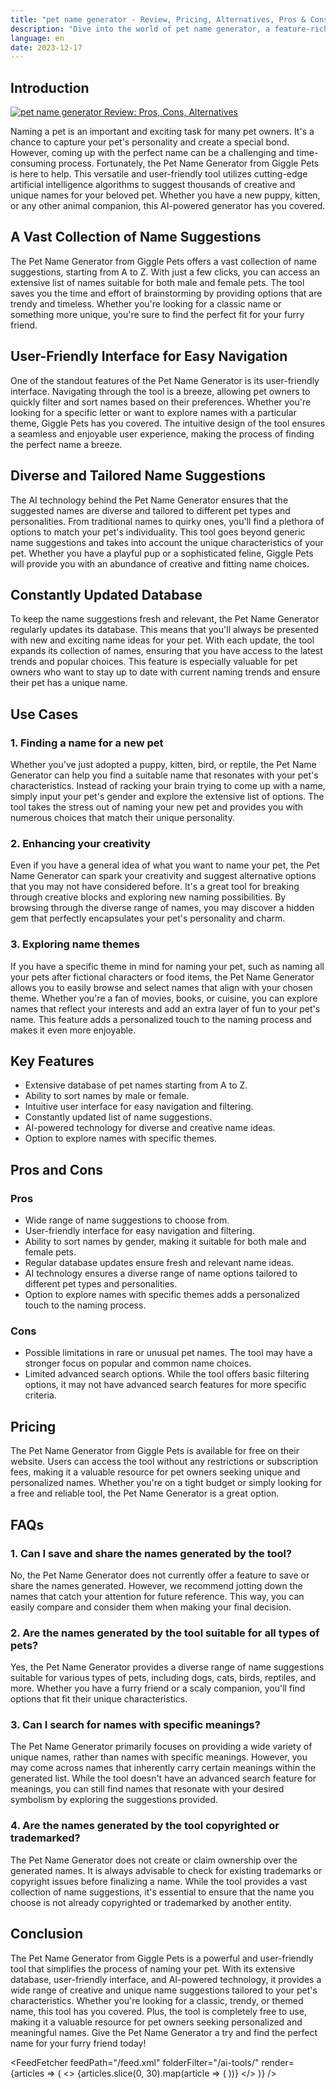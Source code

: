 ```yaml
---
title: "pet name generator - Review, Pricing, Alternatives, Pros & Cons"
description: "Dive into the world of pet name generator, a feature-rich AI tool. Learn about its features, pricing, and how it's making an impact. Don't miss out!"
language: en
date: 2023-12-17
---
```

        
## Introduction


<BlogHeader />


[![pet name generator Review: Pros, Cons, Alternatives](/ai-tools/pet-name-generator.png)](https://gigglepets.net/petnamegenerator/)



Naming a pet is an important and exciting task for many pet owners. It's a chance to capture your pet's personality and create a special bond. However, coming up with the perfect name can be a challenging and time-consuming process. Fortunately, the Pet Name Generator from Giggle Pets is here to help. This versatile and user-friendly tool utilizes cutting-edge artificial intelligence algorithms to suggest thousands of creative and unique names for your beloved pet. Whether you have a new puppy, kitten, or any other animal companion, this AI-powered generator has you covered.

## A Vast Collection of Name Suggestions

The Pet Name Generator from Giggle Pets offers a vast collection of name suggestions, starting from A to Z. With just a few clicks, you can access an extensive list of names suitable for both male and female pets. The tool saves you the time and effort of brainstorming by providing options that are trendy and timeless. Whether you're looking for a classic name or something more unique, you're sure to find the perfect fit for your furry friend.

## User-Friendly Interface for Easy Navigation

One of the standout features of the Pet Name Generator is its user-friendly interface. Navigating through the tool is a breeze, allowing pet owners to quickly filter and sort names based on their preferences. Whether you're looking for a specific letter or want to explore names with a particular theme, Giggle Pets has you covered. The intuitive design of the tool ensures a seamless and enjoyable user experience, making the process of finding the perfect name a breeze.

## Diverse and Tailored Name Suggestions

The AI technology behind the Pet Name Generator ensures that the suggested names are diverse and tailored to different pet types and personalities. From traditional names to quirky ones, you'll find a plethora of options to match your pet's individuality. This tool goes beyond generic name suggestions and takes into account the unique characteristics of your pet. Whether you have a playful pup or a sophisticated feline, Giggle Pets will provide you with an abundance of creative and fitting name choices.

## Constantly Updated Database

To keep the name suggestions fresh and relevant, the Pet Name Generator regularly updates its database. This means that you'll always be presented with new and exciting name ideas for your pet. With each update, the tool expands its collection of names, ensuring that you have access to the latest trends and popular choices. This feature is especially valuable for pet owners who want to stay up to date with current naming trends and ensure their pet has a unique name.

## Use Cases

### 1. Finding a name for a new pet

Whether you've just adopted a puppy, kitten, bird, or reptile, the Pet Name Generator can help you find a suitable name that resonates with your pet's characteristics. Instead of racking your brain trying to come up with a name, simply input your pet's gender and explore the extensive list of options. The tool takes the stress out of naming your new pet and provides you with numerous choices that match their unique personality.

### 2. Enhancing your creativity

Even if you have a general idea of what you want to name your pet, the Pet Name Generator can spark your creativity and suggest alternative options that you may not have considered before. It's a great tool for breaking through creative blocks and exploring new naming possibilities. By browsing through the diverse range of names, you may discover a hidden gem that perfectly encapsulates your pet's personality and charm.

### 3. Exploring name themes

If you have a specific theme in mind for naming your pet, such as naming all your pets after fictional characters or food items, the Pet Name Generator allows you to easily browse and select names that align with your chosen theme. Whether you're a fan of movies, books, or cuisine, you can explore names that reflect your interests and add an extra layer of fun to your pet's name. This feature adds a personalized touch to the naming process and makes it even more enjoyable.

## Key Features

- Extensive database of pet names starting from A to Z.
- Ability to sort names by male or female.
- Intuitive user interface for easy navigation and filtering.
- Constantly updated list of name suggestions.
- AI-powered technology for diverse and creative name ideas.
- Option to explore names with specific themes.

## Pros and Cons

### Pros

- Wide range of name suggestions to choose from.
- User-friendly interface for easy navigation and filtering.
- Ability to sort names by gender, making it suitable for both male and female pets.
- Regular database updates ensure fresh and relevant name ideas.
- AI technology ensures a diverse range of name options tailored to different pet types and personalities.
- Option to explore names with specific themes adds a personalized touch to the naming process.

### Cons

- Possible limitations in rare or unusual pet names. The tool may have a stronger focus on popular and common name choices.
- Limited advanced search options. While the tool offers basic filtering options, it may not have advanced search features for more specific criteria.

## Pricing

The Pet Name Generator from Giggle Pets is available for free on their website. Users can access the tool without any restrictions or subscription fees, making it a valuable resource for pet owners seeking unique and personalized names. Whether you're on a tight budget or simply looking for a free and reliable tool, the Pet Name Generator is a great option.

## FAQs

### 1. Can I save and share the names generated by the tool?

No, the Pet Name Generator does not currently offer a feature to save or share the names generated. However, we recommend jotting down the names that catch your attention for future reference. This way, you can easily compare and consider them when making your final decision.

### 2. Are the names generated by the tool suitable for all types of pets?

Yes, the Pet Name Generator provides a diverse range of name suggestions suitable for various types of pets, including dogs, cats, birds, reptiles, and more. Whether you have a furry friend or a scaly companion, you'll find options that fit their unique characteristics.

### 3. Can I search for names with specific meanings?

The Pet Name Generator primarily focuses on providing a wide variety of unique names, rather than names with specific meanings. However, you may come across names that inherently carry certain meanings within the generated list. While the tool doesn't have an advanced search feature for meanings, you can still find names that resonate with your desired symbolism by exploring the suggestions provided.

### 4. Are the names generated by the tool copyrighted or trademarked?

The Pet Name Generator does not create or claim ownership over the generated names. It is always advisable to check for existing trademarks or copyright issues before finalizing a name. While the tool provides a vast collection of name suggestions, it's essential to ensure that the name you choose is not already copyrighted or trademarked by another entity.

## Conclusion

The Pet Name Generator from Giggle Pets is a powerful and user-friendly tool that simplifies the process of naming your pet. With its extensive database, user-friendly interface, and AI-powered technology, it provides a wide range of creative and unique name suggestions tailored to your pet's characteristics. Whether you're looking for a classic, trendy, or themed name, this tool has you covered. Plus, the tool is completely free to use, making it a valuable resource for pet owners seeking personalized and meaningful names. Give the Pet Name Generator a try and find the perfect name for your furry friend today!


<AdComponent />


<FeedFetcher feedPath="/feed.xml" folderFilter="/ai-tools/" render={articles => (
    <>
        <Cards>
            {articles.slice(0, 30).map(article => (
                <Card key={article.link} title={article.title} href={article.link} />
            ))}
        </Cards>
    </>
)} />

